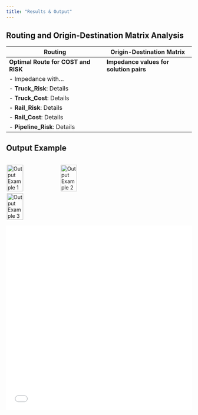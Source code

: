 ```yaml
---
title: "Results & Output"
---
```


## Routing and Origin-Destination Matrix Analysis

| Routing                                                      | Origin-Destination Matrix                             |
|--------------------------------------------------------------|-------------------------------------------------------|
| **Optimal Route for COST and RISK**                          | **Impedance values for solution pairs**               |
| - Impedance with...                                          |                                                       |
|   - **Truck_Risk**: Details                                  |                                                       |
|   - **Truck_Cost**: Details                                  |                                                       |
|   - **Rail_Risk**: Details                                   |                                                       |
|   - **Rail_Cost**: Details                                   |                                                       |
|   - **Pipeline_Risk**: Details                               |                                                       |



## Output Example

<div style="display: flex; justify-content: space-between; align-items: center;">
  <img src="output1.jpg" alt="Output Example 1" style="width: 32%; margin: 2px; height: auto;"> 
  <img src="output2.jpg" alt="Output Example 2" style="width: 32%; margin: 2px; height: auto;">
  <img src="output3.jpg" alt="Output Example 3" style="width: 32%; margin: 2px; height: auto;">
</div>


<iframe src="capstone_presentation.pdf" style="width:100%; height:500px;" frameborder="0"></iframe>




